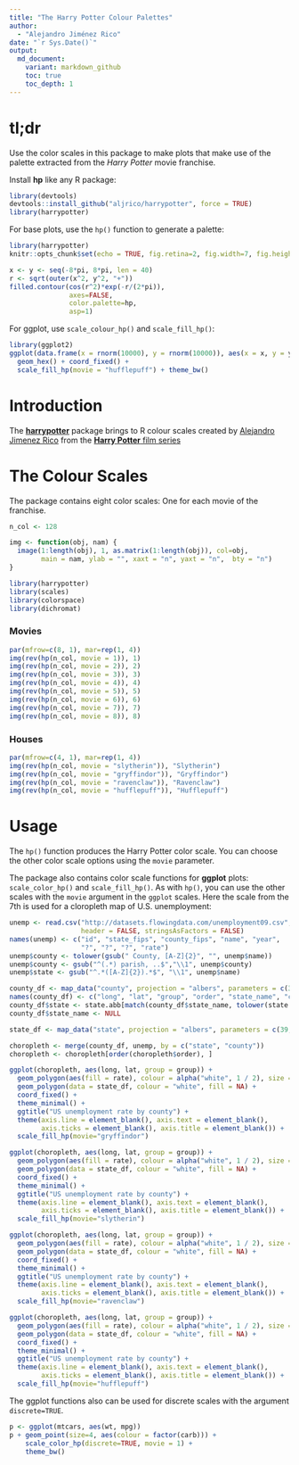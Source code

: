 ```yaml
---
title: "The Harry Potter Colour Palettes"
author:
  - "Alejandro Jiménez Rico"
date: "`r Sys.Date()`"
output:
  md_document:
    variant: markdown_github
    toc: true
    toc_depth: 1
---
```


<style>
img {
    max-width: 100%;
    max-height: 100%;
}
</style>

# tl;dr

Use the color scales in this package to make plots that make use of the palette extracted from the *Harry Potter* movie franchise.

Install **hp** like any R package:

```r
library(devtools)
devtools::install_github("aljrico/harrypotter", force = TRUE)
library(harrypotter)
```

For base plots, use the `hp()` function to generate a palette:

```r
library(harrypotter)
knitr::opts_chunk$set(echo = TRUE, fig.retina=2, fig.width=7, fig.height=5)
```

```r
x <- y <- seq(-8*pi, 8*pi, len = 40)
r <- sqrt(outer(x^2, y^2, "+"))
filled.contour(cos(r^2)*exp(-r/(2*pi)), 
               axes=FALSE,
               color.palette=hp,
               asp=1)
```

For ggplot, use `scale_colour_hp()` and `scale_fill_hp()`:

```r
library(ggplot2)
ggplot(data.frame(x = rnorm(10000), y = rnorm(10000)), aes(x = x, y = y)) +
  geom_hex() + coord_fixed() +
  scale_fill_hp(movie = "hufflepuff") + theme_bw()
```

# Introduction

The [**harrypotter**](http:://github.com/aljrico/harrypotter) package
brings to R colour scales created by [Alejandro Jimenez Rico](https://github.com/aljrico) from the [**Harry Potter** film series](https://en.wikipedia.org/wiki/Harry_Potter_(film_series)) 

# The Colour Scales

The package contains eight color scales: One for each movie of the franchise.

```r
n_col <- 128

img <- function(obj, nam) {
  image(1:length(obj), 1, as.matrix(1:length(obj)), col=obj, 
        main = nam, ylab = "", xaxt = "n", yaxt = "n",  bty = "n")
}
```

```r
library(harrypotter)
library(scales)
library(colorspace)
library(dichromat)
```

### Movies
```r
par(mfrow=c(8, 1), mar=rep(1, 4))
img(rev(hp(n_col, movie = 1)), 1)
img(rev(hp(n_col, movie = 2)), 2)
img(rev(hp(n_col, movie = 3)), 3)
img(rev(hp(n_col, movie = 4)), 4)
img(rev(hp(n_col, movie = 5)), 5)
img(rev(hp(n_col, movie = 6)), 6)
img(rev(hp(n_col, movie = 7)), 7)
img(rev(hp(n_col, movie = 8)), 8)
```

### Houses
```r
par(mfrow=c(4, 1), mar=rep(1, 4))
img(rev(hp(n_col, movie = "slytherin")), "Slytherin")
img(rev(hp(n_col, movie = "gryffindor")), "Gryffindor")
img(rev(hp(n_col, movie = "ravenclaw")), "Ravenclaw")
img(rev(hp(n_col, movie = "hufflepuff")), "Hufflepuff")
```

# Usage

The `hp()` function produces the Harry Potter color scale.  You can choose
the other color scale options using the `movie` parameter.

The package also contains color scale functions for **ggplot**
plots: `scale_color_hp()` and `scale_fill_hp()`.  As with `hp()`, you can use the other scales with the `movie` argument
in the `ggplot` scales.  Here the scale from the 7th is used for a cloropleth
map of U.S. unemployment:

```r
unemp <- read.csv("http://datasets.flowingdata.com/unemployment09.csv",
                  header = FALSE, stringsAsFactors = FALSE)
names(unemp) <- c("id", "state_fips", "county_fips", "name", "year",
                  "?", "?", "?", "rate")
unemp$county <- tolower(gsub(" County, [A-Z]{2}", "", unemp$name))
unemp$county <- gsub("^(.*) parish, ..$","\\1", unemp$county)
unemp$state <- gsub("^.*([A-Z]{2}).*$", "\\1", unemp$name)

county_df <- map_data("county", projection = "albers", parameters = c(39, 45))
names(county_df) <- c("long", "lat", "group", "order", "state_name", "county")
county_df$state <- state.abb[match(county_df$state_name, tolower(state.name))]
county_df$state_name <- NULL

state_df <- map_data("state", projection = "albers", parameters = c(39, 45))

choropleth <- merge(county_df, unemp, by = c("state", "county"))
choropleth <- choropleth[order(choropleth$order), ]

ggplot(choropleth, aes(long, lat, group = group)) +
  geom_polygon(aes(fill = rate), colour = alpha("white", 1 / 2), size = 0.2) +
  geom_polygon(data = state_df, colour = "white", fill = NA) +
  coord_fixed() +
  theme_minimal() +
  ggtitle("US unemployment rate by county") +
  theme(axis.line = element_blank(), axis.text = element_blank(),
        axis.ticks = element_blank(), axis.title = element_blank()) +
  scale_fill_hp(movie="gryffindor")

ggplot(choropleth, aes(long, lat, group = group)) +
  geom_polygon(aes(fill = rate), colour = alpha("white", 1 / 2), size = 0.2) +
  geom_polygon(data = state_df, colour = "white", fill = NA) +
  coord_fixed() +
  theme_minimal() +
  ggtitle("US unemployment rate by county") +
  theme(axis.line = element_blank(), axis.text = element_blank(),
        axis.ticks = element_blank(), axis.title = element_blank()) +
  scale_fill_hp(movie="slytherin")

ggplot(choropleth, aes(long, lat, group = group)) +
  geom_polygon(aes(fill = rate), colour = alpha("white", 1 / 2), size = 0.2) +
  geom_polygon(data = state_df, colour = "white", fill = NA) +
  coord_fixed() +
  theme_minimal() +
  ggtitle("US unemployment rate by county") +
  theme(axis.line = element_blank(), axis.text = element_blank(),
        axis.ticks = element_blank(), axis.title = element_blank()) +
  scale_fill_hp(movie="ravenclaw")

ggplot(choropleth, aes(long, lat, group = group)) +
  geom_polygon(aes(fill = rate), colour = alpha("white", 1 / 2), size = 0.2) +
  geom_polygon(data = state_df, colour = "white", fill = NA) +
  coord_fixed() +
  theme_minimal() +
  ggtitle("US unemployment rate by county") +
  theme(axis.line = element_blank(), axis.text = element_blank(),
        axis.ticks = element_blank(), axis.title = element_blank()) +
  scale_fill_hp(movie="hufflepuff")
```

The ggplot functions also can be used for discrete scales with the argument
`discrete=TRUE`.

```r
p <- ggplot(mtcars, aes(wt, mpg))
p + geom_point(size=4, aes(colour = factor(carb))) +
    scale_color_hp(discrete=TRUE, movie = 1) +
    theme_bw()
```

